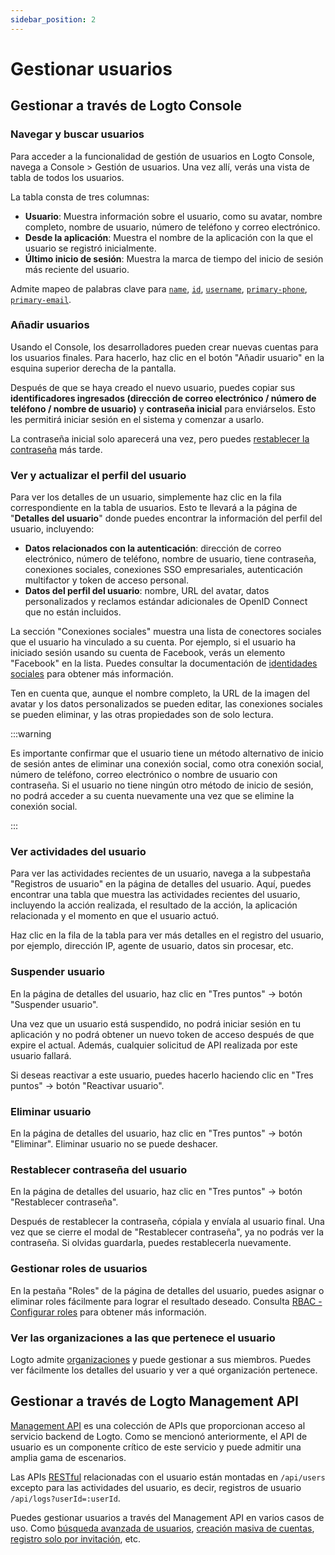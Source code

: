 ```yaml
---
sidebar_position: 2
---
```


# Gestionar usuarios

## Gestionar a través de Logto Console

### Navegar y buscar usuarios

Para acceder a la funcionalidad de gestión de usuarios en Logto Console, navega a <CloudLink to="/users">Console > Gestión de usuarios</CloudLink>. Una vez allí, verás una vista de tabla de todos los usuarios.

La tabla consta de tres columnas:

- **Usuario**: Muestra información sobre el usuario, como su avatar, nombre completo, nombre de usuario, número de teléfono y correo electrónico.
- **Desde la aplicación**: Muestra el nombre de la aplicación con la que el usuario se registró inicialmente.
- **Último inicio de sesión**: Muestra la marca de tiempo del inicio de sesión más reciente del usuario.

Admite mapeo de palabras clave para [`name`](/user-management/user-data#name), [`id`](/user-management/user-data#id), [`username`](/user-management/user-data#username), [`primary-phone`](/user-management/user-data#primary_phone), [`primary-email`](/user-management/user-data#primary_email).

### Añadir usuarios

Usando el Console, los desarrolladores pueden crear nuevas cuentas para los usuarios finales. Para hacerlo, haz clic en el botón "Añadir usuario" en la esquina superior derecha de la pantalla.

Después de que se haya creado el nuevo usuario, puedes copiar sus **identificadores ingresados (dirección de correo electrónico / número de teléfono / nombre de usuario)** y **contraseña inicial** para enviárselos. Esto les permitirá iniciar sesión en el sistema y comenzar a usarlo.

La contraseña inicial solo aparecerá una vez, pero puedes [restablecer la contraseña](/end-user-flows/sign-up-and-sign-in/reset-password) más tarde.

### Ver y actualizar el perfil del usuario

Para ver los detalles de un usuario, simplemente haz clic en la fila correspondiente en la tabla de usuarios. Esto te llevará a la página de "**Detalles del usuario**" donde puedes encontrar la información del perfil del usuario, incluyendo:

- **Datos relacionados con la autenticación**: dirección de correo electrónico, número de teléfono, nombre de usuario, tiene contraseña, conexiones sociales, conexiones SSO empresariales, autenticación multifactor y token de acceso personal.
- **Datos del perfil del usuario**: nombre, URL del avatar, datos personalizados y reclamos estándar adicionales de OpenID Connect que no están incluidos.

La sección "Conexiones sociales" muestra una lista de conectores sociales que el usuario ha vinculado a su cuenta. Por ejemplo, si el usuario ha iniciado sesión usando su cuenta de Facebook, verás un elemento "Facebook" en la lista. Puedes consultar la documentación de [identidades sociales](/user-management/user-data/#social-identities) para obtener más información.

Ten en cuenta que, aunque el nombre completo, la URL de la imagen del avatar y los datos personalizados se pueden editar, las conexiones sociales se pueden eliminar, y las otras propiedades son de solo lectura.

:::warning

Es importante confirmar que el usuario tiene un método alternativo de inicio de sesión antes de eliminar una conexión social, como otra conexión social, número de teléfono, correo electrónico o nombre de usuario con contraseña. Si el usuario no tiene ningún otro método de inicio de sesión, no podrá acceder a su cuenta nuevamente una vez que se elimine la conexión social.

:::

### Ver actividades del usuario

Para ver las actividades recientes de un usuario, navega a la subpestaña "Registros de usuario" en la página de detalles del usuario. Aquí, puedes encontrar una tabla que muestra las actividades recientes del usuario, incluyendo la acción realizada, el resultado de la acción, la aplicación relacionada y el momento en que el usuario actuó.

Haz clic en la fila de la tabla para ver más detalles en el registro del usuario, por ejemplo, dirección IP, agente de usuario, datos sin procesar, etc.

### Suspender usuario

En la página de detalles del usuario, haz clic en "Tres puntos" -> botón "Suspender usuario".

Una vez que un usuario está suspendido, no podrá iniciar sesión en tu aplicación y no podrá obtener un nuevo token de acceso después de que expire el actual. Además, cualquier solicitud de API realizada por este usuario fallará.

Si deseas reactivar a este usuario, puedes hacerlo haciendo clic en "Tres puntos" -> botón "Reactivar usuario".

### Eliminar usuario

En la página de detalles del usuario, haz clic en "Tres puntos" -> botón "Eliminar". Eliminar usuario no se puede deshacer.

### Restablecer contraseña del usuario

En la página de detalles del usuario, haz clic en "Tres puntos" -> botón "Restablecer contraseña".

Después de restablecer la contraseña, cópiala y envíala al usuario final. Una vez que se cierre el modal de "Restablecer contraseña", ya no podrás ver la contraseña. Si olvidas guardarla, puedes restablecerla nuevamente.

### Gestionar roles de usuarios

En la pestaña "Roles" de la página de detalles del usuario, puedes asignar o eliminar roles fácilmente para lograr el resultado deseado. Consulta [RBAC - Configurar roles](/authorization/role-based-access-control/configure-roles) para obtener más información.

### Ver las organizaciones a las que pertenece el usuario

Logto admite [organizaciones](/organizations/organization-management) y puede gestionar a sus miembros. Puedes ver fácilmente los detalles del usuario y ver a qué organización pertenece.

## Gestionar a través de Logto Management API

[Management API](/concepts/core-service/#management-api) es una colección de APIs que proporcionan acceso al servicio backend de Logto. Como se mencionó anteriormente, el API de usuario es un componente crítico de este servicio y puede admitir una amplia gama de escenarios.

Las APIs [RESTful](https://en.wikipedia.org/wiki/Representational_state_transfer) relacionadas con el usuario están montadas en `/api/users` excepto para las actividades del usuario, es decir, registros de usuario `/api/logs?userId=:userId`.

Puedes gestionar usuarios a través del Management API en varios casos de uso. Como [búsqueda avanzada de usuarios](/user-management/advanced-user-search), [creación masiva de cuentas](https://openapi.logto.io/operation/operation-createuser), [registro solo por invitación](/end-user-flows/sign-up-and-sign-in/disable-user-registration), etc.
